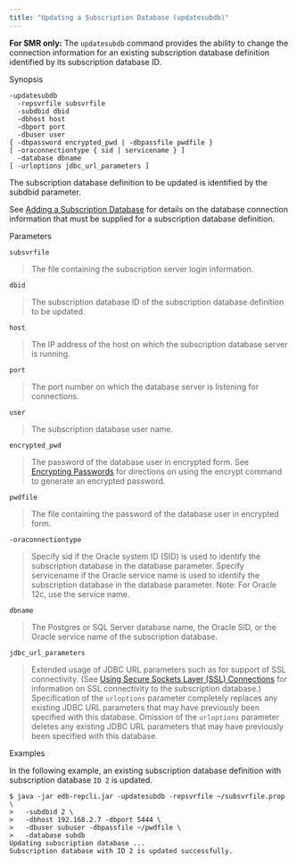 ```yaml
---
title: "Updating a Subscription Database (updatesubdb)"
---
```


<div id="updating_subscription_database_cli" class="registered_link"></div>

**For SMR only:** The `updatesubdb` command provides the ability to change the connection information for an existing subscription database definition identified by its subscription database ID.

Synopsis

```text
-updatesubdb
  -repsvrfile subsvrfile
  -subdbid dbid
  -dbhost host
  -dbport port
  -dbuser user
{ -dbpassword encrypted_pwd | -dbpassfile pwdfile }
[ -oraconnectiontype { sid | servicename } ]
  -database dbname
[ -urloptions jdbc_url_parameters ]
```

The subscription database definition to be updated is identified by the subdbid parameter.

See [Adding a Subscription Database](../../05_smr_operation/03_creating_subscription/02_adding_subscription_database/#adding_subscription_database) for details on the database connection information that must be supplied for a subscription database definition.

Parameters

`subsvrfile`

> The file containing the subscription server login information.

`dbid`

> The subscription database ID of the subscription database definition to be updated.

`host`

> The IP address of the host on which the subscription database server is running.

`port`

> The port number on which the database server is listening for connections.

`user`

> The subscription database user name.

`encrypted_pwd`

> The password of the database user in encrypted form. See [Encrypting Passwords](04_encrypt_password/#encrypt_password) for directions on using the encrypt command to generate an encrypted password.

`pwdfile`

> The file containing the password of the database user in encrypted form.

`-oraconnectiontype`

> Specify sid if the Oracle system ID (SID) is used to identify the subscription database in the database parameter. Specify servicename if the Oracle service name is used to identify the subscription database in the database parameter. Note: For Oracle 12c, use the service name.

`dbname`

> The Postgres or SQL Server database name, the Oracle SID, or the Oracle service name of the subscription database.

`jdbc_url_parameters`

> Extended usage of JDBC URL parameters such as for support of SSL connectivity. (See [Using Secure Sockets Layer (SSL) Connections](../../07_common_operations/11_using_ssl_connections/#using_ssl_connections) for information on SSL connectivity to the subscription database.) Specification of the `urloptions` parameter completely replaces any existing JDBC URL parameters that may have previously been specified with this database. Omission of the `urloptions` parameter deletes any existing JDBC URL parameters that may have previously been specified with this database.

Examples

In the following example, an existing subscription database definition with subscription database `ID 2` is updated.

```text
$ java -jar edb-repcli.jar -updatesubdb -repsvrfile ~/subsvrfile.prop \
>   -subdbid 2 \
>   -dbhost 192.168.2.7 -dbport 5444 \
>   -dbuser subuser -dbpassfile ~/pwdfile \
>   -database subdb
Updating subscription database ...
Subscription database with ID 2 is updated successfully.
```
